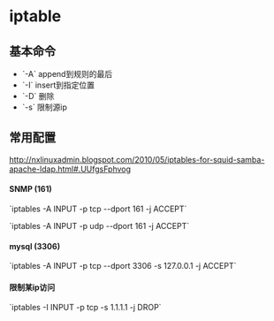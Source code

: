 = iptable =

== 基本命令 ==
* `-A` append到规则的最后
* `-I` insert到指定位置
* `-D` 删除
* `-s` 限制源ip

== 常用配置 ==
[[http://nxlinuxadmin.blogspot.com/2010/05/iptables-for-squid-samba-apache-ldap.html#.UUfgsFphvog]]

==== SNMP (161) ====
`iptables -A INPUT -p tcp --dport 161 -j ACCEPT`

`iptables -A INPUT -p udp --dport 161 -j ACCEPT`

==== mysql (3306) ====
`iptables -A INPUT -p tcp --dport 3306 -s 127.0.0.1 -j ACCEPT`

==== 限制某ip访问 ====
`iptables -I INPUT -p tcp -s 1.1.1.1 -j DROP`

